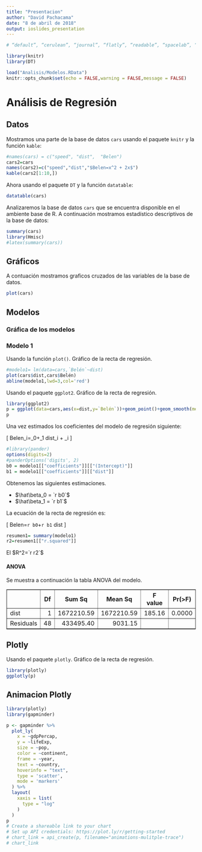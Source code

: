 ```yaml
---
title: "Presentacion"
author: "David Pachacama"
date: "8 de abril de 2018"
output: ioslides_presentation
---
```

```r
# “default”, “cerulean”, “journal”, “flatly”, “readable”, “spacelab”, “united”, “cosmo”, “lumen”, “paper”, “sandstone”, “simplex”, “yeti”

library(knitr)
library(DT)

load("Analisis/Modelos.RData")
knitr::opts_chunk$set(echo = FALSE,warning = FALSE,message = FALSE)
```

# Análisis de Regresión

## Datos

Mostramos una parte de la base de datos `cars` usando el paquete `knitr` y la función `kable`:

```r
#names(cars) = c("speed", "dist",  "Belen")
cars2=cars
names(cars2)=c("speed","dist","$Belen=x^2 + 2x$")
kable(cars2[1:10,])
```

Ahora usando el paquete `DT` y la función `datatable`:

```r
datatable(cars)
```



Analizaremos la base de datos `cars` que se encuentra disponible en el ambiente base de R. A continuación mostramos estadístico descriptivos de la base de datos:

```r
summary(cars)
library(Hmisc)
#latex(summary(cars))
```

## Gráficos

A contuación mostramos graficos cruzados de las variables de la base de datos.

```r
plot(cars)
```

## Modelos

### Gráfica de los modelos

### Modelo 1

Usando la función `plot()`. Gráfico de la recta de regresión.

```r
#modelo1= lm(data=cars,`Belén`~dist)
plot(cars$dist,cars$Belén)
abline(modelo1,lwd=3,col='red')
```

Usando el paquete `ggplot2`. Gráfico de la recta de regresión.

```r
library(ggplot2)
p = ggplot(data=cars,aes(x=dist,y=`Belén`))+geom_point()+geom_smooth(method=lm)
p
```

Una vez estimados los coeficientes del modelo de regresión siguiente:

\[
Belen_i=\beta_0+\beta_1 dist_i + \varepsilon_i
\]

```r
#library(pander)
options(digits=2)
#panderOptions('digits', 2)
b0 = modelo1[["coefficients"]][["(Intercept)"]]
b1 = modelo1[["coefficients"]][["dist"]]
```

Obtenemos las siguientes estimaciones.

- $\hat\beta_0 = `r b0`$
- $\hat\beta_1 = `r b1`$

La ecuación de la recta de regresión es:

\[
Belen=`r b0`+`r b1` dist
\]

```r
resumen1= summary(modelo1)
r2=resumen1[["r.squared"]]
```


El $R^2=`r r2`$

#### ANOVA

Se muestra a continuación la tabla ANOVA del modelo.


<!-- html table generated in R 3.4.4 by xtable 1.8-2 package -->
<!-- Sat Apr 14 12:31:00 2018 -->
<table border=1>
<tr> <th>  </th> <th> Df </th> <th> Sum Sq </th> <th> Mean Sq </th> <th> F value </th> <th> Pr(&gt;F) </th>  </tr>
  <tr> <td> dist </td> <td align="right"> 1 </td> <td align="right"> 1672210.59 </td> <td align="right"> 1672210.59 </td> <td align="right"> 185.16 </td> <td align="right"> 0.0000 </td> </tr>
  <tr> <td> Residuals </td> <td align="right"> 48 </td> <td align="right"> 433495.40 </td> <td align="right"> 9031.15 </td> <td align="right">  </td> <td align="right">  </td> </tr>
   </table>
   
## Plotly

Usando el paquete `plotly`. Gráfico de la recta de regresión.

```r
library(plotly)
ggplotly(p)
```

## Animacion Plotly

```r
library(plotly)
library(gapminder)

p <- gapminder %>%
  plot_ly(
    x = ~gdpPercap, 
    y = ~lifeExp, 
    size = ~pop, 
    color = ~continent, 
    frame = ~year, 
    text = ~country, 
    hoverinfo = "text",
    type = 'scatter',
    mode = 'markers'
  ) %>%
  layout(
    xaxis = list(
      type = "log"
    )
  )
p
# Create a shareable link to your chart
# Set up API credentials: https://plot.ly/r/getting-started
# chart_link = api_create(p, filename="animations-mulitple-trace")
# chart_link
```


